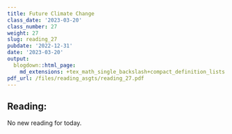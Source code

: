 ```yaml
---
title: Future Climate Change
class_date: '2023-03-20'
class_number: 27
weight: 27
slug: reading_27
pubdate: '2022-12-31'
date: '2023-03-20'
output:
  blogdown::html_page:
    md_extensions: +tex_math_single_backslash+compact_definition_lists
pdf_url: /files/reading_asgts/reading_27.pdf
---
```

## Reading:

No new reading for today.
